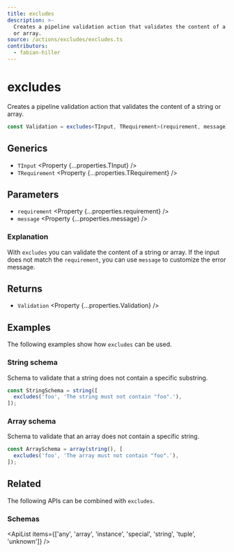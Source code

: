 ```yaml
---
title: excludes
description: >-
  Creates a pipeline validation action that validates the content of a string
  or array.
source: /actions/excludes/excludes.ts
contributors:
  - fabian-hiller
---
```



# excludes

Creates a pipeline validation action that validates the content of a string or array.

```ts
const Validation = excludes<TInput, TRequirement>(requirement, message);
```

## Generics

- `TInput` <Property {...properties.TInput} />
- `TRequirement` <Property {...properties.TRequirement} />

## Parameters

- `requirement` <Property {...properties.requirement} />
- `message` <Property {...properties.message} />

### Explanation

With `excludes` you can validate the content of a string or array. If the input does not match the `requirement`, you can use `message` to customize the error message.

## Returns

- `Validation` <Property {...properties.Validation} />

## Examples

The following examples show how `excludes` can be used.

### String schema

Schema to validate that a string does not contain a specific substring.

```ts
const StringSchema = string([
  excludes('foo', 'The string must not contain "foo".'),
]);
```

### Array schema

Schema to validate that an array does not contain a specific string.

```ts
const ArraySchema = array(string(), [
  excludes('foo', 'The array must not contain "foo".'),
]);
```

## Related

The following APIs can be combined with `excludes`.

### Schemas

<ApiList
  items={['any', 'array', 'instance', 'special', 'string', 'tuple', 'unknown']}
/>
